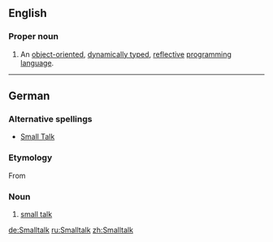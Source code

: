==English==
{{wikipedia}}

===Proper noun===
{{en-proper-noun}}

# {{computing}} An [[object-oriented]], [[dynamically typed]], [[reflective]] [[programming language]].

----

==German==

===Alternative spellings===
* [[Small Talk]]

===Etymology===
From {{etyl|en|de}} {{term|small talk|lang=en}}

===Noun===
{{de-noun|g1=m|g2=n|pl=Smalltalks}}

# [[small talk]]

[[de:Smalltalk]]
[[ru:Smalltalk]]
[[zh:Smalltalk]]